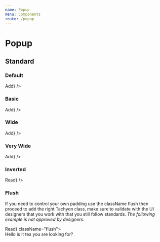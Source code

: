 ```yaml
---
name: Popup
menu: Components
route: /popup
---
```



# Popup

## Standard

### Default

<Playground>
    <Popup content="Adds users to your feed" trigger={<Button>Add</Button>} />
</Playground>

### Basic

<Playground>
    <Popup basic content="Adds users to your feed" trigger={<Button>Add</Button>} />
</Playground>

### Wide

<Playground>
    <Popup wide content="This is a wide pop-up which allows for lots of content with additional space. You can fit a lot of words here and the paragraphs will be pretty wide." trigger={<Button>Add</Button>} />
</Playground>

### Very Wide

<Playground>
    <Popup wide="very" content="This is a wide pop-up which allows for lots of content with additional space. You can fit a lot of words here and the paragraphs will be pretty wide." trigger={<Button>Add</Button>} />
</Playground>

### Inverted

<Playground>
    <Popup inverted content="Once upon a midnight dreary, while I pondered, weak and weary, Over many a quaint and curious volume of forgotten lore—" trigger={<Button>Read</Button>} />
</Playground>

### Flush

If you need to control your own padding use the className flush then proceed to add the right Tachyon class, make sure to validate with the UI designers that you work with that you still follow standards. _The following example is not approved by designers._

<Playground>
    <Popup trigger={<Button>Read</Button>} className="flush">
        <Popup.Content className="pa10">
            <div>Hello is it tea you are looking for?</div>
        </Popup.Content>
    </Popup>
</Playground>
